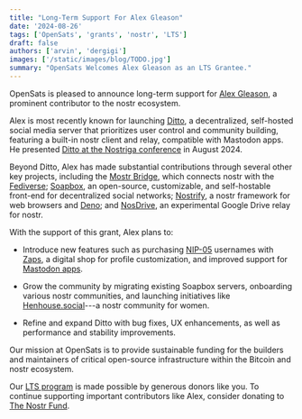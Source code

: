 ```yaml
---
title: "Long-Term Support For Alex Gleason"
date: '2024-08-26'
tags: ['OpenSats', 'grants', 'nostr', 'LTS']
draft: false
authors: ['arvin', 'dergigi']
images: ['/static/images/blog/TODO.jpg']
summary: "OpenSats Welcomes Alex Gleason as an LTS Grantee."
---
```


OpenSats is pleased to announce long-term support for [Alex
Gleason](https://github.com/alexgleason), a prominent contributor to the nostr
ecosystem.

Alex is most recently known for launching [Ditto](https://soapbox.pub/ditto/), a
decentralized, self-hosted social media server that prioritizes user control and
community building, featuring a built-in nostr client and relay, compatible with
Mastodon apps. He presented [Ditto at the Nostriga
conference](https://www.youtube.com/watch?v=iZyqVGHjDGo) in August 2024.

Beyond Ditto, Alex has made substantial contributions through several other key
projects, including the [Mostr
Bridge](https://soapbox.pub/blog/mostr-fediverse-nostr-bridge/), which connects
nostr with the [Fediverse](https://activitypub.rocks/);
[Soapbox](https://docs.soapbox.pub/soapbox/), an open-source, customizable, and
self-hostable front-end for decentralized social networks;
[Nostrify](https://gitlab.com/soapbox-pub/nostrify/-/blob/main/README.md), a
nostr framework for web browsers and [Deno](https://docs.deno.com/); and
[NosDrive](https://nosdrive.app/), an experimental Google Drive relay for nostr.

With the support of this grant, Alex plans to:

- Introduce new features such as purchasing
  [NIP-05](https://github.com/nostr-protocol/nips/blob/master/05.md) usernames
  with [Zaps](https://github.com/nostr-protocol/nips/blob/master/57.md), a
  digital shop for profile customization, and improved support for [Mastodon
  apps](https://joinmastodon.org/apps).

- Grow the community by migrating existing Soapbox servers, onboarding various
  nostr communities, and launching initiatives like
  [Henhouse.social](https://henhouse.social/)---a nostr community for women.

- Refine and expand Ditto with bug fixes, UX enhancements, as well as
  performance and stability improvements.

Our mission at OpenSats is to provide sustainable funding for the builders and
maintainers of critical open-source infrastructure within the Bitcoin and nostr
ecosystem.

Our [LTS program](/blog/nostr-lts-long-term-support-for-nostr-developers) is
made possible by generous donors like you. To continue supporting important
contributors like Alex, consider donating to [The Nostr Fund](/funds/nostr).

<center>
    <DonateToNostrFundButton/>
</center>

